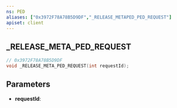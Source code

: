 ```yaml
---
ns: PED
aliases: ["0x3972F78A78B5D9DF","_RELEASE_METAPED_PED_REQUEST"]
apiset: client
---
```

## _RELEASE_META_PED_REQUEST

```c
// 0x3972F78A78B5D9DF
void _RELEASE_META_PED_REQUEST(int requestId);
```


## Parameters
* **requestId**:
